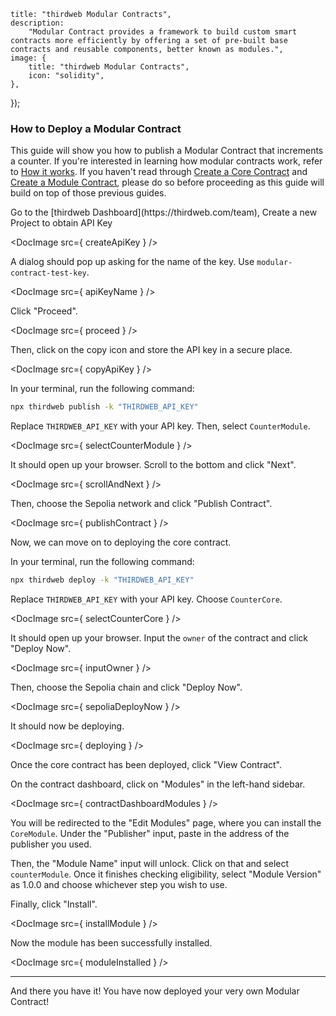 

	title: "thirdweb Modular Contracts",
	description:
		"Modular Contract provides a framework to build custom smart contracts more efficiently by offering a set of pre-built base contracts and reusable components, better known as modules.",
	image: {
		title: "thirdweb Modular Contracts",
		icon: "solidity",
	},
});

### How to Deploy a Modular Contract

This guide will show you how to publish a Modular Contract that increments a counter. If you're interested in learning how modular contracts work, refer to [How it works](https://portal.thirdweb.com/contracts/modular-contracts/how-it-works).
If you haven't read through [Create a Core Contract](https://portal.thirdweb.com/contracts/modular-contracts/get-started/create-core-contact) and [Create a Module Contract](https://portal.thirdweb.com/contracts/modular-contracts/get-started/create-module-contract), please do so before proceeding
as this guide will build on top of those previous guides.

<Steps>

<Step title="Grab an API Key from the thirdweb Dashboard">
Go to the [thirdweb Dashboard](https://thirdweb.com/team), Create a new Project to obtain API Key

<DocImage src={ createApiKey } />

A dialog should pop up asking for the name of the key. Use `modular-contract-test-key`.

<DocImage src={ apiKeyName } />

Click "Proceed".

<DocImage src={ proceed } />

Then, click on the copy icon and store the API key in a secure place.

<DocImage src={ copyApiKey } />
</Step>

<Step title="Publish the Module Contract">
In your terminal, run the following command:

```bash
npx thirdweb publish -k "THIRDWEB_API_KEY"
```
Replace `THIRDWEB_API_KEY` with your API key. Then, select `CounterModule`.

<DocImage src={ selectCounterModule } />

It should open up your browser. Scroll to the bottom and click "Next".

<DocImage src={ scrollAndNext } />

Then, choose the Sepolia network and click "Publish Contract".

<DocImage src={ publishContract } />

Now, we can move on to deploying the core contract.
</Step>

<Step title="Deploy the Core Contract">
In your terminal, run the following command:

```bash
npx thirdweb deploy -k "THIRDWEB_API_KEY"
```
Replace `THIRDWEB_API_KEY` with your API key. Choose `CounterCore`.

<DocImage src={ selectCounterCore } />

It should open up your browser. Input the `owner` of the contract and click "Deploy Now".

<DocImage src={ inputOwner } />

Then, choose the Sepolia chain and click "Deploy Now".

<DocImage src={ sepoliaDeployNow } />

It should now be deploying.

<DocImage src={ deploying } />

Once the core contract has been deployed, click "View Contract".
</Step>

<Step title="Install the Module">
On the contract dashboard, click on "Modules" in the left-hand sidebar.

<DocImage src={ contractDashboardModules } />

You will be redirected to the "Edit Modules" page, where you can install the `CoreModule`. Under the "Publisher" input, paste in the address of the publisher you used.

Then, the "Module Name" input will unlock. Click on that and select `counterModule`. Once it finishes checking eligibility, select "Module Version" as 1.0.0 and choose whichever step you wish to use.

Finally, click "Install".

<DocImage src={ installModule } />

Now the module has been successfully installed.

<DocImage src={ moduleInstalled } />
</Step>

</Steps>

---

And there you have it! You have now deployed your very own Modular Contract!
